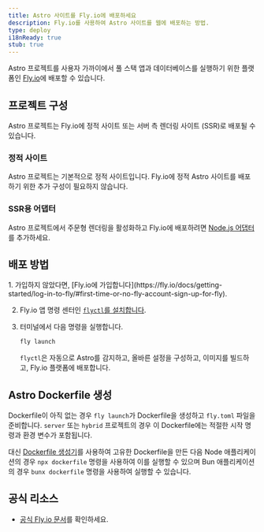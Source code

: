 ```yaml
---
title: Astro 사이트를 Fly.io에 배포하세요
description: Fly.io를 사용하여 Astro 사이트를 웹에 배포하는 방법.
type: deploy
i18nReady: true
stub: true
---
```


Astro 프로젝트를 사용자 가까이에서 풀 스택 앱과 데이터베이스를 실행하기 위한 플랫폼인 [Fly.io](https://fly.io/)에 배포할 수 있습니다.

## 프로젝트 구성

Astro 프로젝트는 Fly.io에 정적 사이트 또는 서버 측 렌더링 사이트 (SSR)로 배포될 수 있습니다.

### 정적 사이트

Astro 프로젝트는 기본적으로 정적 사이트입니다. Fly.io에 정적 Astro 사이트를 배포하기 위한 추가 구성이 필요하지 않습니다.

### SSR용 어댑터

Astro 프로젝트에서 주문형 렌더링을 활성화하고 Fly.io에 배포하려면 [Node.js 어댑터](/ko/guides/integrations-guide/node/)를 추가하세요.

## 배포 방법

<Steps>
1. 가입하지 않았다면, [Fly.io에 가입합니다](https://fly.io/docs/getting-started/log-in-to-fly/#first-time-or-no-fly-account-sign-up-for-fly).

2. Fly.io 앱 명령 센터인 [`flyctl`를 설치합니다](https://fly.io/docs/hands-on/install-flyctl/).

3. 터미널에서 다음 명령을 실행합니다.

    ```bash
    fly launch
    ```

    `flyctl`은 자동으로 Astro를 감지하고, 올바른 설정을 구성하고, 이미지를 빌드하고, Fly.io 플랫폼에 배포합니다.
</Steps>

## Astro Dockerfile 생성

Dockerfile이 아직 없는 경우 `fly launch`가 Dockerfile을 생성하고 `fly.toml` 파일을 준비합니다. `server` 또는 `hybrid` 프로젝트의 경우 이 Dockerfile에는 적절한 시작 명령과 환경 변수가 포함됩니다.

대신 [Dockerfile 생성기](https://www.npmjs.com/package/@flydotio/dockerfile)를 사용하여 고유한 Dockerfile을 만든 다음 Node 애플리케이션의 경우 `npx dockerfile` 명령을 사용하여 이를 실행할 수 있으며 Bun 애플리케이션의 경우 `bunx dockerfile` 명령을 사용하여 실행할 수 있습니다.

## 공식 리소스

- [공식 Fly.io 문서](https://fly.io/docs/js/frameworks/astro/)를 확인하세요.